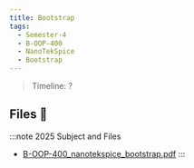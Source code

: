 ```yaml
---
title: Bootstrap
tags:
  - Semester-4
  - B-OOP-400
  - NanoTekSpice
  - Bootstrap
---
```

> Timeline: ?


## Files 📂

:::note 2025 Subject and Files
- [B-OOP-400_nanotekspice_bootstrap.pdf](https://github.com/Studio-17/Epitech-Subjects/raw/main/Semester-4/B-OOP-400/NanoTekSpice/Bootstrap/B-OOP-400_nanotekspice_bootstrap.pdf)
:::

